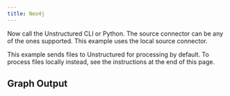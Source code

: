 ```yaml
---
title: Neo4j
---
```



<NewDocument />


<SharedNeo4j />

Now call the Unstructured CLI or Python. The source connector can be any of the ones supported. This example uses the local source connector.

This example sends files to Unstructured for processing by default. To process files locally instead, see the instructions at the end of this page.


<CodeGroup>
  <Neo4jAPISh />
  <Neo4jAPIPyV2 />
</CodeGroup>


<SharedPartitionByAPIOSS/>

## Graph Output


<Neo4jGraphFormat />
